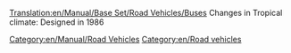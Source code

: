 [[Translation:en/Manual/Base Set/Road Vehicles/Buses]]
[[Category:en/Manual/Road Vehicles]]
{{en/Manual/Base Set/Road Vehicles/RoadVehicle|name=MPS Regal Bus
|price=£4,920 ($9,840)
|speed=35 mph (56 km/h)
|annual=£426 ($852)
|designed=1930
|life=12
|capacity=31 passengers
}}
{{en/Manual/Base Set/Road Vehicles/RoadVehicle|name=Hereford Leopard Bus
|price=£5,740 ($11,480) 
|speed=55 mph (88 km/h)
|annual=£600 ($1,200)
|designed=1964
|life=15
|capacity=35 passengers
}}
{{en/Manual/Base Set/Road Vehicles/RoadVehicle|name=Foster Bus
|price=£6,150 ($12,300) 
|speed=70 mph (112 km/h)
|annual=£834 ($1,668)
|designed=1987
|life=15
|capacity=37 passengers
}}
Changes in Tropical climate: Designed in 1986
{{en/Manual/Base Set/Road Vehicles/RoadVehicle|name=Foster MkII Superbus
|price=£6,560 ($13,120) 
|speed=79 mph (127 km/h)
|annual=£1,125 ($2,250)
|designed=2008
|life=15
|capacity=40 passengers
}}
[[Category:en/Road vehicles]]